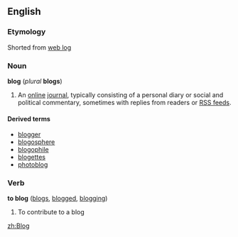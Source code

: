 ==English==
===Etymology===
Shorted from [[web log]]

===Noun===
'''blog''' (''plural'' '''blogs''')

#An [[online]] [[journal]], typically consisting of a personal diary or social and political commentary, sometimes with replies from readers or [[RSS feed]]s.

====Derived terms====
*[[blogger]]
*[[blogosphere]]
*[[blogophile]]
*[[blogettes]]
*[[photoblog]]

===Verb===
'''to blog''' ([[blogs]], [[blogged]], [[blogging]])

#To contribute to a blog


[[zh:Blog]]